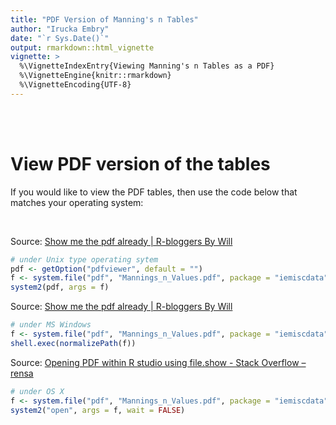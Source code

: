 ```yaml
---
title: "PDF Version of Manning's n Tables"
author: "Irucka Embry"
date: "`r Sys.Date()`"
output: rmarkdown::html_vignette
vignette: >
  %\VignetteIndexEntry{Viewing Manning's n Tables as a PDF}
  %\VignetteEngine{knitr::rmarkdown}
  %\VignetteEncoding{UTF-8}
---
```


<br />
<br />

# View PDF version of the tables

If you would like to view the PDF tables, then use the code below that matches your operating system:

<br />

Source: [Show me the pdf already | R-bloggers By Will](http://www.r-bloggers.com/show-me-the-pdf-already/)
```r
# under Unix type operating sytem
pdf <- getOption("pdfviewer", default = "")
f <- system.file("pdf", "Mannings_n_Values.pdf", package = "iemiscdata")
system2(pdf, args = f)
```


Source: [Show me the pdf already | R-bloggers By Will](http://www.r-bloggers.com/show-me-the-pdf-already/)
```r
# under MS Windows
f <- system.file("pdf", "Mannings_n_Values.pdf", package = "iemiscdata")
shell.exec(normalizePath(f))
```


Source: [Opening PDF within R studio using file.show - Stack Overflow -- rensa](http://stackoverflow.com/questions/33791493/opening-pdf-within-r-studio-using-file-show/33791818)
```r
# under OS X
f <- system.file("pdf", "Mannings_n_Values.pdf", package = "iemiscdata")
system2("open", args = f, wait = FALSE)
```
